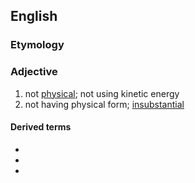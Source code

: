 ==English==

===Etymology===
{{prefix|en|non|physical}}

===Adjective===
{{en-adj|-}}

# not [[physical]]; not using kinetic energy
# not having physical form; [[insubstantial]]

====Derived terms====
* {{l|en|nonphysicality}}
* {{l|en|nonphysically}}
* {{l|en|nonphysicalness}}